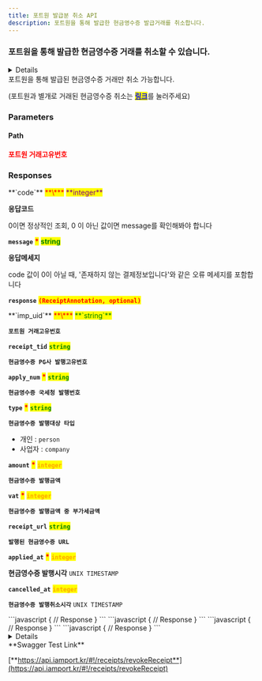 ```yaml
---
title: 포트원 발급분 취소 API
description: 포트원을 통해 발급한 현금영수증 발급거래를 취소합니다.
---
```




### 포트원을 통해 발급한 현금영수증 거래를 취소할 수 있습니다.

<Details>
<p slot="summary"><strong>지원되는 PG사 확인하기</strong></p>

- **KG 이니시스**
- **NHN KCP**
- **핵토파이낸셜(구 세틀뱅크)**
- **NICE Payments**
- **키움페이(구 다우, 페이조아)**
- **토스페이먼츠 - 신모듈**
- **KSNET**
- **스마트로 - 신모듈**
- **웰컴페이먼츠**

</Details>

<Swagger method="delete" path="/receipts/{imp_uid}" baseUrl="https://api.iamport.kr" summary="발급된 현금영수증을 취소하는 API입니다">
<SwaggerDescription>
포트원을 통해 발급된 현금영수증 거래만 취소 가능합니다.

(포트원과 별개로 거래된 현금영수증 취소는 [<mark style="color:blue;">**링크**</mark>](api-3)를 눌러주세요)

</SwaggerDescription>

### Parameters

#### Path

<SwaggerParameter name="imp_uid" type="String" required="true">
<mark style="color:red;">

**포트원 거래고유번호**

</mark>

</SwaggerParameter>

### Responses

<SwaggerResponse status="200: OK" description="성공">
<Tabs>
<Tab title="ReceiptResponse">
**`code`** <mark style="color:red;">**\***</mark> <mark style="color:purple;">**integer**</mark>

**응답코드**

0이면 정상적인 조회, 0 이 아닌 값이면 message를 확인해봐야 합니다

**`message`** <mark style="color:red;">**\***</mark> <mark style="color:green;">**string**</mark>

**응답메세지**

code 값이 0이 아닐 때, '존재하지 않는 결제정보입니다'와 같은 오류 메세지를 포함합니다

**`response`** <mark style="color:red;">**`(ReceiptAnnotation, optional)`**</mark>

</Tab>
</Tabs>

<Tabs>
<Tab title="ReceiptAnnotation">
**`imp_uid`** <mark style="color:red;">**\***</mark> <mark style="color:green;">**`string`**</mark>

**`포트원 거래고유번호`**

**`receipt_tid`** <mark style="color:green;">**`string`**</mark>

**`현금영수증 PG사 발행고유번호`**

**`apply_num`** <mark style="color:red;">**\***</mark> <mark style="color:green;">**`string`**</mark>

**`현금영수증 국세청 발행번호`**

**`type`** <mark style="color:red;">**\***</mark> <mark style="color:green;">**`string`**</mark>

**`현금영수증 발행대상 타입`**

- 개인 : `person`
- 사업자 : `company`

**`amount`** <mark style="color:red;">**\***</mark> <mark style="color:orange;">**`integer`**</mark>

**`현금영수증 발행금액`**

**`vat`** <mark style="color:red;">**\***</mark> <mark style="color:orange;">**`integer`**</mark>

**`현금영수증 발행금액 중 부가세금액`**

**`receipt_url`** <mark style="color:green;">**`string`**</mark>

**`발행된 현금영수증 URL`**

**`applied_at`** <mark style="color:red;">**\***</mark> <mark style="color:orange;">**`integer`**</mark>

**현금영수증 발행시각** `UNIX TIMESTAMP`

**`cancelled_at`** <mark style="color:orange;">**`integer`**</mark>

**`현금영수증 발행취소시각`** `UNIX TIMESTAMP`

</Tab>
</Tabs>

</SwaggerResponse>

<SwaggerResponse status="400: Bad Request" description="포트원로 현금영수증이 발급된 적 없는 건에 대해서 발급취소 요청한 경우">
```javascript
{
    // Response
}
```

</SwaggerResponse>

<SwaggerResponse status="401: Unauthorized" description="인증 Token이 전달되지 않았거나 유효하지 않은 경우">
```javascript
{
    // Response
}
```

</SwaggerResponse>

<SwaggerResponse status="500: Internal Server Error" description="PG사로부터 현금영수증 발급취소 실패응답을 받은 경우">
```javascript
{
    // Response
}
```

</SwaggerResponse>

<SwaggerResponse status="501: Not Implemented" description="현재 포트원이 현금영수증 관련 지원하지 않는 PG사인 경우">
```javascript
{
    // Response
}
```

</SwaggerResponse>

</Swagger>

<Details>
<p slot="summary">Response Model Schema</p>

```json
{
  "code": 0,
  "message": "string",
  "response": {
    "imp_uid": "string",
    "receipt_tid": "string",
    "apply_num": "string",
    "type": "person",
    "amount": 0,
    "vat": 0,
    "receipt_url": "string",
    "applied_at": 0,
    "cancelled_at": 0
  }
}
```

</Details>

<Hint style="success">
**Swagger Test Link**

[**https://api.iamport.kr/#!/receipts/revokeReceipt**](https://api.iamport.kr/#!/receipts/revokeReceipt)

</Hint>
